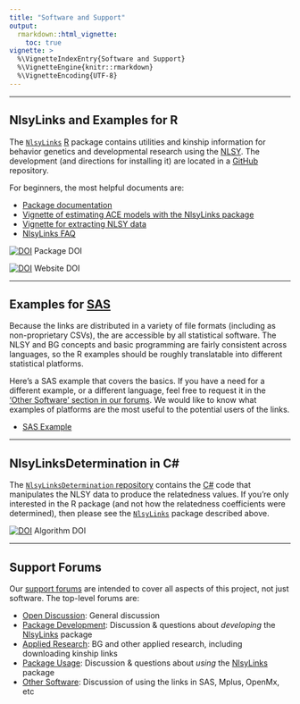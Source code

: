 ```yaml
---
title: "Software and Support"
output:
  rmarkdown::html_vignette:
    toc: true
vignette: >
  %\VignetteIndexEntry{Software and Support}
  %\VignetteEngine{knitr::rmarkdown}
  %\VignetteEncoding{UTF-8}
---
```


***
## NlsyLinks and Examples for R

The [`NlsyLinks`](https://nlsy-links.github.io/NlsyLinks/) [R](https://en.wikipedia.org/wiki/R_%28programming_language%29) package contains utilities and kinship information for behavior genetics and developmental research using the [NLSY](https://www.nlsinfo.org/).  The development (and directions for installing it) are located in a [GitHub](https://github.com/nlsy-links/NlsyLinks) repository.

For beginners, the most helpful documents are:

 * [Package documentation](https://nlsy-links.github.io/NlsyLinks/)
 * [Vignette of estimating ACE models with the NlsyLinks package](https://nlsy-links.github.io/NlsyLinks/articles/nlsy-ace.html)
 * [Vignette for extracting NLSY data](https://nlsy-links.github.io/NlsyLinks/articles/nls-investigator.html)
 * [NlsyLinks FAQ](https://nlsy-links.github.io/NlsyLinks/articles/faq.html)

[![DOI](https://zenodo.org/badge/DOI/10.5281/zenodo.12519.svg)](https://doi.org/10.5281/zenodo.12519) Package DOI

[![DOI](https://zenodo.org/badge/DOI/10.5281/zenodo.12425.svg)](https://doi.org/10.5281/zenodo.12425) Website DOI

***
## Examples for [SAS](https://en.wikipedia.org/wiki/SAS_%28software%29)
Because the links are distributed in a variety of file formats (including as non-proprietary CSVs), the are accessible by all statistical software.  The NLSY and BG concepts and basic programming are fairly consistent across languages, so the R examples should be roughly translatable into different statistical platforms.

Here's a SAS example that covers the basics.  If you have a need for a different example, or a different language, feel free to request it in the ['Other Software' section in our forums](https://r-forge.r-project.org/forum/forum.php?forum_id=4316&group_id=1330).  We would like to know what examples of platforms are the most useful to the potential users of the links.

* [SAS Example](https://github.com/nlsy-links/NlsyLinks/blob/master/utility/sas-example/sas-example.md)

***
## NlsyLinksDetermination in C\#
The [`NlsyLinksDetermination` repository](https://github.com/nlsy-links/nlsy-links-determination-2017) contains the [C#](https://en.wikipedia.org/wiki/C_Sharp_%28programming_language%29) code that manipulates the NLSY data to produce the relatedness values.  If you're only interested in the R package (and not how the relatedness coefficients were determined), then please see the [`NlsyLinks`](https://nlsy-links.github.io/NlsyLinks/articles/software-and-support.html#nlsylinks-and-examples-for-r) package described above.

[![DOI](https://zenodo.org/badge/DOI/10.5281/zenodo.12518.svg)](https://doi.org/10.5281/zenodo.12518) Algorithm DOI

***
## Support Forums
Our [support forums](https://r-forge.r-project.org/forum/?group_id=1330) are intended to cover all aspects of this project, not just software.  The top-level forums are:

 * [Open Discussion](https://r-forge.r-project.org/forum/forum.php?forum_id=4266&group_id=1330): General discussion
 * [Package Development](https://r-forge.r-project.org/forum/forum.php?forum_id=4268&group_id=1330): Discussion & questions about *developing* the [NlsyLinks](https://nlsy-links.github.io/NlsyLinks/) package
 * [Applied Research](https://r-forge.r-project.org/forum/forum.php?forum_id=4314&group_id=1330): BG and other applied research, including downloading kinship links
 * [Package Usage](https://r-forge.r-project.org/forum/forum.php?forum_id=4315&group_id=1330): Discussion & questions about *using* the [NlsyLinks](https://nlsy-links.github.io/NlsyLinks/) package
 * [Other Software](https://r-forge.r-project.org/forum/forum.php?forum_id=4316&group_id=1330): Discussion of using the links in SAS, Mplus, OpenMx, etc
